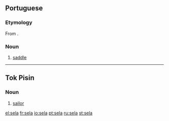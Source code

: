 {{also|Sela}}
==Portuguese==

===Etymology===
From {{etyl|la|pt}} {{term|sella|lang=la}}.

===Noun===
{{infl|pt|noun}}

# [[saddle]]

----

==Tok Pisin==

===Noun===
{{infl|tpi|noun}}

#[[sailor]]

[[el:sela]]
[[fr:sela]]
[[io:sela]]
[[pt:sela]]
[[ru:sela]]
[[st:sela]]